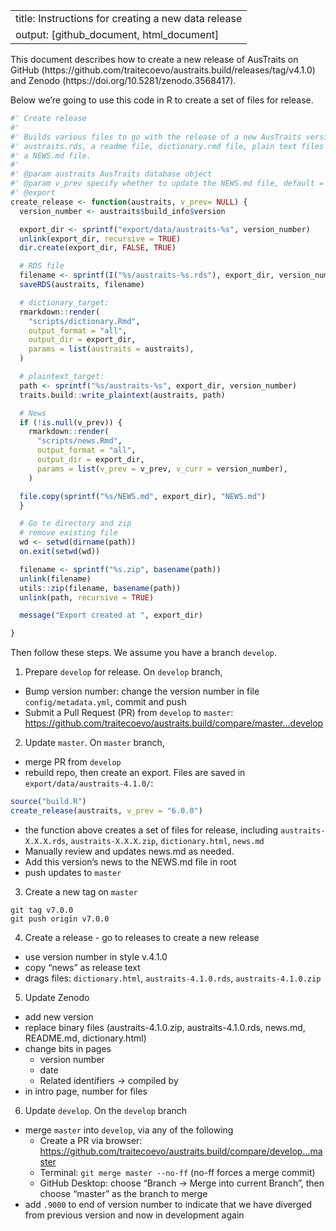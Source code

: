 
---
title: Instructions for creating a new data release
output: [github_document, html_document]
---

This document describes how to create a new release of AusTraits on GitHub (https://github.com/traitecoevo/austraits.build/releases/tag/v4.1.0) and Zenodo (https://doi.org/10.5281/zenodo.3568417). 

Below we're going to use this code in R to create a set of files for release.

```r

#' Create release
#'
#' Builds various files to go with the release of a new AusTraits version. Including
#' austraits.rds, a readme file, dictionary.rmd file, plain text files with csv, and
#' a NEWS.md file.
#'
#' @param austraits AusTraits database object
#' @param v_prev specify whether to update the NEWS.md file, default = NULL
#' @export
create_release <- function(austraits, v_prev= NULL) {
  version_number <- austraits$build_info$version

  export_dir <- sprintf("export/data/austraits-%s", version_number)
  unlink(export_dir, recursive = TRUE)
  dir.create(export_dir, FALSE, TRUE)

  # RDS file
  filename <- sprintf(I("%s/austraits-%s.rds"), export_dir, version_number)
  saveRDS(austraits, filename)

  # dictionary_target:
  rmarkdown::render(
    "scripts/dictionary.Rmd", 
    output_format = "all",
    output_dir = export_dir,
    params = list(austraits = austraits), 
  )

  # plaintext_target:
  path <- sprintf("%s/austraits-%s", export_dir, version_number)
  traits.build::write_plaintext(austraits, path)

  # News
  if (!is.null(v_prev)) {
    rmarkdown::render(
      "scripts/news.Rmd",
      output_format = "all",
      output_dir = export_dir,
      params = list(v_prev = v_prev, v_curr = version_number),
    )

  file.copy(sprintf("%s/NEWS.md", export_dir), "NEWS.md")
  }

  # Go to directory and zip
  # remove existing file
  wd <- setwd(dirname(path))
  on.exit(setwd(wd))

  filename <- sprintf("%s.zip", basename(path))
  unlink(filename)
  utils::zip(filename, basename(path))
  unlink(path, recursive = TRUE)

  message("Export created at ", export_dir)

}
```

Then follow these steps. We assume you have a branch `develop`.

1. Prepare `develop` for release. On `develop` branch, 
  - Bump version number: change the version number in file ` config/metadata.yml`, commit and push
  - Submit a Pull Request (PR) from `develop` to `master`: <https://github.com/traitecoevo/austraits.build/compare/master...develop>

2. Update `master`. On `master` branch,
  - merge PR from `develop`
  - rebuild repo, then create an export. Files are saved in `export/data/austraits-4.1.0/`:

```r
source("build.R")
create_release(austraits, v_prev = "6.0.0")
```
 - the function above creates a set of files for release, including `austraits-X.X.X.rds`, `austraits-X.X.X.zip`, `dictionary.html`, `news.md`
 - Manually review and updates news.md as needed.
 - Add this version's news to the NEWS.md file in root
 - push updates to `master`

3. Create a new tag on `master`

```
git tag v7.0.0
git push origin v7.0.0
```

4. Create a release - go to releases to create a new release

- use version number in style v.4.1.0
- copy "news" as release text
- drags files: `dictionary.html`, `austraits-4.1.0.rds`, `austraits-4.1.0.zip`

5. Update Zenodo

- add new version
- replace binary files (austraits-4.1.0.zip, austraits-4.1.0.rds, news.md, README.md, dictionary.html)
- change bits in pages
  - version number
  - date
  - Related identifiers -> compiled by
- in intro page, number for files

6. Update `develop`. On the `develop` branch

- merge `master` into `develop`, via any of the following 
  - Create a PR via browser: <https://github.com/traitecoevo/austraits.build/compare/develop...master>
  - Terminal: ` git merge master --no-ff`  (no-ff forces a merge commit)
  - GitHub Desktop: choose "Branch -> Merge into current Branch", then choose "master" as the branch to merge
- add `.9000` to end of version number to indicate that we have diverged from previous version and now in development again

